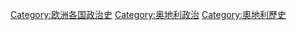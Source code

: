 [[Category:欧洲各国政治史|Category:欧洲各国政治史]]
[[Category:奥地利政治|Category:奥地利政治]]
[[Category:奧地利歷史|Category:奧地利歷史]]